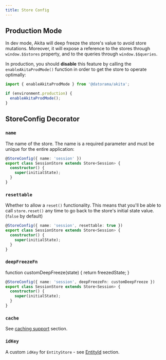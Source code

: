 ```yaml
---
title: Store Config
---
```


## Production Mode
In dev mode, Akita will deep freeze the store's value to avoid store mutations. Moreover, it will expose a reference to the stores through `window.$$stores` property, and to the queries through `window.$$queries`.

In production, you should **disable** this feature by calling the `enableAkitaProdMode()` function in order to get the store to operate optimally:

```ts
import { enableAkitaProdMode } from '@datorama/akita';

if (environment.production) {
  enableAkitaProdMode();
}
```

## StoreConfig Decorator

### `name`

The name of the store. The name is a required parameter and must be unique for the entire application:

```ts title="session.store.ts"
@StoreConfig({ name: 'session' })
export class SessionStore extends Store<Session> {
  constructor() {
    super(initialState);
  }
}
```

### `resettable`
Whether to allow a `reset()` functionality. This means that you'll be able to call `store.reset()` any time to go back to the store's initial state value. (`false` by default)
```ts title="session.store.ts"
@StoreConfig({ name: 'session', resettable: true })
export class SessionStore extends Store<Session> {
  constructor() {
    super(initialState);
  }
}
```


### `deepFreezeFn`
function customDeepFreeze(state) {
  return freezedState;
}

```ts title="session.store.ts"
@StoreConfig({ name: 'session', deepFreezeFn: customDeepFreeze })
export class SessionStore extends Store<Session> {
  constructor() {
    super(initialState);
  }
}
```

### `cache`
See [caching support](additional/cache) section.

### `idKey`
A custom `idKey` for `EntityStore` - see [EntityId](entities/entity-store#entity-id) section.